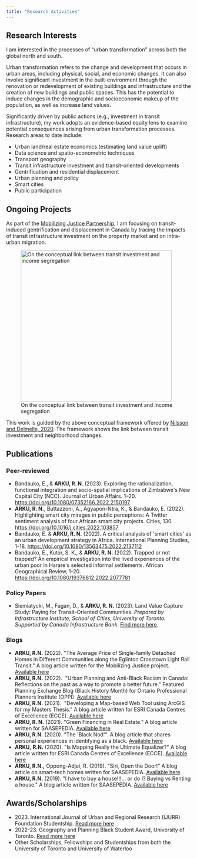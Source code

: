 ---
title: "Research Activities"
---

## Research Interests

I am interested in the processes of "urban transformation" across both the global north and south.

Urban transformation refers to the change and development that occurs in urban areas, including physical, social, and economic changes. It can also involve significant investment in the built-environment through the renovation or redevelopment of existing buildings and infrastructure and the creation of new buildings and public spaces. This has the potential to induce changes in the demographic and socioeconomic makeup of the population, as well as increase land values.

Significantly driven by public actions (e.g., investment in transit infrastructure), my work adopts an evidence-based equity lens to examine potential consequences arising from urban transformation processes. Research areas to date include:

-   Urban land/real estate economics (estimating land value uplift)
-   Data science and spatio-econometric techniques
-   Transport geography
-   Transit infrastructure investment and transit-oriented developments
-   Gentrification and residential displacement
-   Urban planning and policy
-   Smart cities
-   Public participation

## Ongoing Projects

As part of the [Mobilizing Justice Partnership](https://mobilizingjustice.ca/), I am focusing on transit-induced gentrification and displacement in Canada by tracing the impacts of transit infrastructure investment on the property market and on intra-urban migration.

![On the conceptual link between transit investment and income segregation](images/conceptual%20framework.jpg){width="410"}

This work is guided by the above conceptual framework offered by [Nilsson and Delmelle, 2020](https://doi.org/10.1016/j.apgeog.2020.102364). The framework shows the link between transit investment and neighborhood changes.

## Publications

### Peer-reviewed

-   Bandauko, E., & **ARKU, R. N**. (2023). Exploring the rationalization, functional integration and socio-spatial implications of Zimbabwe\'s New Capital City (NCC). Journal of Urban Affairs. 1--20. <https://doi.org/10.1080/07352166.2022.2150197>
-   **ARKU, R. N.**, Buttazzoni, A., Agyapon-Ntra, K., & Bandauko, E. (2022). Highlighting smart city mirages in public perceptions: A Twitter sentiment analysis of four African smart city projects. Cities, 130. [https://doi.org/10.1016/j.cities.2022.103857](https://doi-org.myaccess.library.utoronto.ca/10.1016/j.cities.2022.103857)
-   Bandauko, E. & **ARKU, R. N.** (2022). A critical analysis of \'smart cities\' as an urban development strategy in Africa. International Planning Studies, 1-18. <https://doi.org/10.1080/13563475.2022.2137112>
-   Bandauko, E., Kutor, S. K., & **ARKU, R. N.** (2022). Trapped or not trapped? An empirical investigation into the lived experiences of the urban poor in Harare\'s selected informal settlements. African Geographical Review, 1-20. <https://doi.org/10.1080/19376812.2022.2077781>

### Policy Papers

-   Siemiatycki, M., Fagan, D., & **ARKU, R. N.** (2023). Land Value Capture Study: Paying for Transit-Oriented Communities. *Prepared by Infrastructure Institute, School of Cities, University of Toronto. Supported by Canada Infrastructure Bank*. [Find more here](https://infrastructureinstitute.ca/wp-content/uploads/2023/04/CIB-Land-Value-Capture-Study-April-2023.pdf).

### Blogs

-   **ARKU, R.N.** (2022). \"The Average Price of Single-family Detached Homes in Different Communities along the Eglinton Crosstown Light Rail Transit.\" A blog article written for the Mobilizing Justice project. [Available here](https://mobilizingjustice.ca/the-average-price-of-single-family-detached-homes-in-different-communities-along-the-eglinton-crosstown-light-rail-transit/)
-   **ARKU, R.N.** (2022).  \"Urban Planning and Anti-Black Racism in Canada: Reflections on the past as a way to promote a better future.\" Featured Planning Exchange Blog (Black History Month) for Ontario Professional Planners Institute (OPPI). [Available here](https://ontarioplanners.ca/blog/planning-exchange/february-1/urban-planning-and-anti-black-racism-in-canada-reflections-on-the-past-as-a-way-to-promote-a-better)
-   **ARKU, R.N.** (2021).  \"Developing a Map-based Web Tool using ArcGIS for my Masters Thesis.\" A blog article written for ESRI Canada Centres of Excellence (ECCE). [Available here](https://ecce.esri.ca/uw-blog/2021/09/17/developing-a-map-based-web-tool-using-arcgis/)
-   **ARKU, R. N.** (2021). \"Green Financing in Real Estate.\" A blog article written for SAASEPEDIA. [Available here](https://saasepedia.org/green-financing-in-real-estate/)
-   **ARKU, R.N.** (2020). \"The \'Black Nod\'\". A blog article that shares personal experiences in identifying as a black. [Available here](https://mynewsite332754014.wordpress.com/2020/06/03/the-black-nod/amp/)
-   **ARKU,** **R.N.** (2020). \"Is Mapping Really the Ultimate Equalizer?\" A blog article written for ESRI Canada Centres of Excellence (ECCE). [Available here](https://ecce.esri.ca/wpecce/2020/03/27/is-mapping-really-the-ultimate-equalizer/)
-   **ARKU, R.N.,** Oppong-Adjei, R. (2019). \"Siri, Open the Door!\" A blog article on smart-tech homes written for SAASEPEDIA. [Available here](http://saasepedia.org/siri-open-the-door/)
-   **ARKU, R.N.** (2019). \"I have to buy a house!!!\... or do I? Buying vs Renting a house.\" A blog article written for SAASEPEDIA. [Available here](http://saasepedia.org/i-have-to-buy-a-house-or-do-i-buying-vs-renting-a-house/)

## Awards/Scholarships

-   2023\. International Journal of Urban and Regional Research (IJURR) Foundation Studentship. [Read more here](https://www.ijurr.org/ijurr-foundation/grants/2023-awards/)
-   2022-23. Geography and Planning Black Student Award, University of Toronto. [Read more here](https://www.geography.utoronto.ca/news/celebrating-black-history-month-and-black-graduate-scholars-geography-and-planning-0)
-   Other Scholarships, Fellowships and Studentships from both the University of Toronto and University of Waterloo




